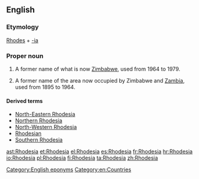 ==English==
{{wikipedia|Rhodesia (disambiguation)|Rhodesia}}

===Etymology===
[[w:Cecil Rhodes|Rhodes]] + [[-ia]]

===Proper noun===
{{en-proper noun}}

# {{historical}} A former name of what is now [[Zimbabwe]], used from 1964 to 1979.
# {{historical}} A former name of the area now occupied by Zimbabwe and [[Zambia]], used from 1895 to 1964.

====Derived terms====
*[[North-Eastern Rhodesia]]
*[[Northern Rhodesia]]
*[[North-Western Rhodesia]]
*[[Rhodesian]]
*[[Southern Rhodesia]]

[[Category:English eponyms]]
[[Category:en:Countries]]

[[ast:Rhodesia]]
[[et:Rhodesia]]
[[el:Rhodesia]]
[[es:Rhodesia]]
[[fr:Rhodesia]]
[[hr:Rhodesia]]
[[io:Rhodesia]]
[[pl:Rhodesia]]
[[fi:Rhodesia]]
[[ta:Rhodesia]]
[[zh:Rhodesia]]